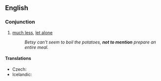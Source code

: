 ==English==
===Conjunction===
{{infl|en|conjunction|head=[[not]] [[to]] [[mention]]}}

#[[much less]], [[let alone]]
#: ''Betsy can't seem to boil the potatoes, '''not to mention''' prepare an entire meal.''

====Translations====
* Czech: {{t-|cs|nemluvě}}
* Icelandic: {{t|is|hvað þá heldur}}
